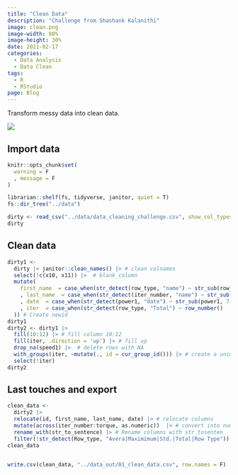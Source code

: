```yaml
---
title: "Clean Data"
description: "Challenge from Shashank Kalanithi"
image: clean.png
image-width: 80%
image-height: 30%
date: 2021-02-17
categories: 
  - Data Analysis 
  - Data Clean
tags: 
  - R
  - RStudio
page: Blog
---
```


Transform messy data into clean data.

![](clean.png)

## Import data

```r
knitr::opts_chunk$set(
  warning = F
  , message = F
)
```


```r
librarian::shelf(fs, tidyverse, janitor, quiet = T)
fs::dir_tree("../data")
```

```r
dirty <- read_csv("../data/data_cleaning_challenge.csv", show_col_types = F)
dirty
```

## Clean data

```r
dirty1 <- 
  dirty |> janitor::clean_names() |> # clean colnames 
  select(!c(x10, x11)) |>  # blank_column
  mutate(
    first_name  = case_when(str_detect(row_type, "name") ~ str_sub(row_type, 13, -1))
    , last_name  = case_when(str_detect(iter_number, "name") ~ str_sub(iter_number, 12, -1))
    , date  = case_when(str_detect(power1, "date") ~ str_sub(power1, 7, -1))
    , iter  = case_when(str_detect(row_type, "Total") ~ row_number()
  )) # Create newid
dirty1
dirty2 <- dirty1 |> 
  fill(10:12) |> # fill column 10:12
  fill(iter, .direction = 'up') |> # fill up
  drop_na(speed1) |>  # delete rows with NA
  with_groups(iter, ~mutate(., id = cur_group_id())) |> # create a unique id
  select(!iter)
dirty2
```

## Last touches and export

```r
clean_data <- 
  dirty2 |> 
  relocate(id, first_name, last_name, date) |> # relocate columns
  mutate(across(iter_number:torque, as.numeric))  |> # convert into numeric (double)
  rename_with(str_to_sentence) |> # Rename columns with str_tosenten
  filter(!str_detect(Row_type, "Avera|Maximimum|Std.|Total|Row Type")) # delete aditional rows
clean_data


write.csv(clean_data, "../data_out/01_clean_data.csv", row.names = F)

```


